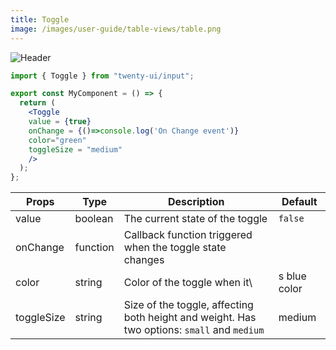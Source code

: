```yaml
---
title: Toggle
image: /images/user-guide/table-views/table.png
---
```

<Frame>
  <img src="/images/user-guide/table-views/table.png" alt="Header" />
</Frame>

<Tabs>
<Tab title="Usage">

```jsx
import { Toggle } from "twenty-ui/input";

export const MyComponent = () => {
  return (
    <Toggle
    value = {true}
    onChange = {()=>console.log('On Change event')}
    color="green"
    toggleSize = "medium"
    />
  );
};
```

</Tab>
<Tab title="Props">


| Props | Type | Description | Default |
|-------|------|-------------|--------|
| value | boolean | The current state of the toggle | `false` |
| onChange | function | Callback function triggered when the toggle state changes |  |
| color | string | Color of the toggle when it\ | s blue color |
| toggleSize | string | Size of the toggle, affecting both height and weight. Has two options: `small` and `medium` | medium |



</Tab>
</Tabs>


